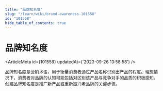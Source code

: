 ```yaml
---
title: "品牌知名度"
slug: "/learn/wiki/brand-awareness-101558"
id: "101558"
hide_table_of_contents: true
---
```



# 品牌知名度

<ArticleMeta id={101558} updatedAt={'2023-09-26 13:58:58'} />
<div className='border-solid border-b border-t-0 my-4 border-[var(--ifm-color-gray-300)]' />

品牌知名度是营销术语，用于衡量消费者通过产品名称识别出产品的程度。理想情况下，消费者对品牌的认知可能包括对区别该产品与竞争对手的品质的积极感知。创建品牌知名度是推广新产品或重新振兴老品牌的关键步骤。
